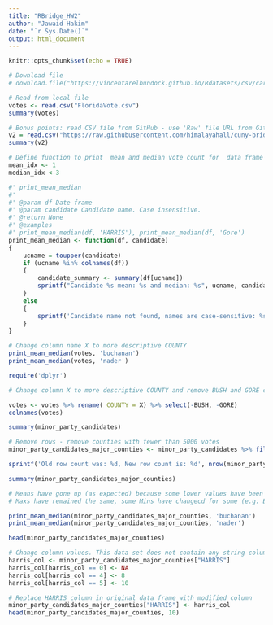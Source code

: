 ```yaml
---
title: "RBridge_HW2"
author: "Jawaid Hakim"
date: "`r Sys.Date()`"
output: html_document
---
```


```r
knitr::opts_chunk$set(echo = TRUE)
```

```r
# Download file
# download.file("https://vincentarelbundock.github.io/Rdatasets/csv/carData/Florida.csv", destfile = 'FloridaVote.csv')

# Read from local file
votes <- read.csv("FloridaVote.csv")
summary(votes)
```


```r
# Bonus points: read CSV file from GitHub - use 'Raw' file URL from GitHub
v2 = read.csv("https://raw.githubusercontent.com/himalayahall/cuny-bridge-r/main/FloridaVote.csv")
summary(v2)
```


```r
# Define function to print  mean and median vote count for  data frame + candidate
mean_idx <- 1
median_idx <-3

#' print_mean_median
#' 
#' @param df Date frame
#' @param candidate Candidate name. Case insensitive.
#' @return None
#' @examples
#' print_mean_median(df, 'HARRIS'), print_mean_median(df, 'Gore')
print_mean_median <- function(df, candidate)
{
    ucname = toupper(candidate)
    if (ucname %in% colnames(df))
    {
        candidate_summary <- summary(df[ucname])
        sprintf("Candidate %s mean: %s and median: %s", ucname, candidate_summary[mean_idx], candidate_summary[median_idx])
    }
    else 
    {
        sprintf('Candidate name not found, names are case-sensitive: %s', candidate)
    }
}

```

```r
# Change column name X to more descriptive COUNTY
print_mean_median(votes, 'buchanan')
print_mean_median(votes, 'nader')
```

```r
require('dplyr')
```

```r
# Change column X to more descriptive COUNTY and remove BUSH and GORE columns. Use pipes to chain operations
```


```r
votes <- votes %>% rename( COUNTY = X) %>% select(-BUSH, -GORE)
colnames(votes)

summary(minor_party_candidates)
```

```r
# Remove rows - remove counties with fewer than 5000 votes
minor_party_candidates_major_counties <- minor_party_candidates %>% filter(Total >= 5000)

sprintf('Old row count was: %d, New row count is: %d', nrow(minor_party_candidates), nrow(minor_party_candidates_major_counties))

summary(minor_party_candidates_major_counties)

# Means have gone up (as expected) because some lower values have been eliminated
# Maxs have remained the same, some Mins have changecd for some (e.g. Buchanan Min went from 9.0 -> 22.0)
```

```r
print_mean_median(minor_party_candidates_major_counties, 'buchanan')
print_mean_median(minor_party_candidates_major_counties, 'nader')
```
```r
head(minor_party_candidates_major_counties)
```

```r
# Change column values. This data set does not contain any string columns. Instead, replace 0 vote counts in HARRIS column (1) replace 0 values with NA, (2) replace 4's with 8, (3) replace 5's with 10
harris_col <- minor_party_candidates_major_counties["HARRIS"]
harris_col[harris_col == 0] <- NA
harris_col[harris_col == 4] <- 8
harris_col[harris_col == 5] <- 10

# Replace HARRIS column in original data frame with modified column
minor_party_candidates_major_counties["HARRIS"] <- harris_col
head(minor_party_candidates_major_counties, 10)
```


